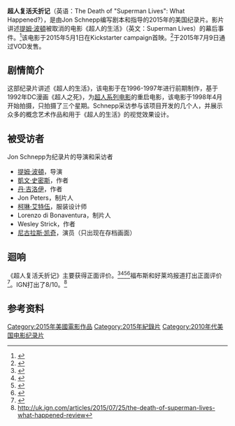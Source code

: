 {{Infobox film
| name           = 超人复活夭折记<br>The Death of "Superman Lives": What Happened?
| image          = 
| alt            = 
| caption        = 
| film name      = <!--(for non-English films: film's name in its native language)-->
| director       = Jon Schnepp
| producer       = <!-- or: |producers = -->
| writer         = Jon Schnepp
| starring       = [[尼可拉斯·凱吉|尼可拉斯·凱吉]]<br>[[提姆·波頓|提姆·波頓]]<br>[[凱文·史密斯|凱文·史密斯]]
| music          = Frederick William Scott
| cinematography = Carl Millard King
| editing        = Vice Cooler<br>Marie Jamora<br>Jon Schnepp
| studio         = <!-- or: |production companies = -->
| distributor    = <!-- or: |distributors = -->
| released       = {{film date|2015|5|1|首映|2015|7|9|VOD}}
| runtime        = 104分钟
| country        = 美国
| language       = 英语
| budget         = 
| gross          = <!--(please use condensed and rounded values, e.g. "£11.6 million" not "£11,586,221")-->
}}
'''超人复活夭折记'''（英语：The Death of "Superman Lives": What Happened?），是由Jon Schnepp编写剧本和指导的2015年的美国纪录片。影片讲述[[提姆·波頓|提姆·波頓]]被取消的电影《超人的生活》（英文：Superman Lives）的幕后事件。<ref>{{cite web|last1=Toro|first1=Gabe|title=See Nicolas Cage As Superman In The Death Of Superman Lives' Trailer|url=http://www.cinemablend.com/new/See-Nicolas-Cage-Superman-Death-Superman-Lives-Trailer-66437.html|publisher=Cinema Blend|accessdate=12 June 2015}}</ref>该电影于2015年5月1日在Kickstarter campaign首映。<ref>{{cite web|title=The Death of "Superman Lives": What Happened?|url=https://www.kickstarter.com/projects/1270411036/the-death-of-superman-lives-what-happened/description|publisher=Kickstarter|accessdate=12 June 2015}}</ref>于2015年7月9日通过VOD发售。

==剧情简介==
这部纪录片讲述《超人的生活》，该电影于在1996-1997年进行前期制作，基于1992年DC漫画《超人之死》，为[[超人系列电影|超人系列电影]]的重启电影，该电影于1998年4月开始拍摄，只拍摄了三个星期。Schnepp采访参与该项目开发的几个人，并展示众多的概念艺术作品和用于《超人的生活》的视觉效果设计。

==被受访者==
Jon Schnepp为纪录片的导演和采访者
*[[提姆·波頓|提姆·波頓]]，导演
*[[凱文·史密斯|凱文·史密斯]]，作者
*[[丹·吉洛伊|丹·吉洛伊]]，作者
*Jon Peters，制片人
*[[柯琳·艾特伍|柯琳·艾特伍]]，服装设计师
*Lorenzo di Bonaventura，制片人
*Wesley Strick，作者
*[[尼古拉斯·凯奇|尼古拉斯·凯奇]]，演员（只出现在存档画面）

==迴响==
《超人复活夭折记》主要获得正面评价。<ref>{{cite web|last1=Leane|first1=Rob|title=The Death Of Superman Lives: What Happened? review|url=http://www.denofgeek.com/movies/superman-lives/35577/the-death-of-superman-lives-what-happened-review|publisher=Den of Geek|accessdate=12 June 2015}}</ref><ref>{{cite web|title=THE DEATH OF SUPERMAN LIVES: WHAT HAPPENED? (2015)|url=http://www.rottentomatoes.com/m/the_death_of_superman_lives_what_happened/|publisher=Rotten Tomatoes|accessdate=12 June 2015}}</ref><ref>{{cite web|title=Nordling Reviews THE DEATH OF SUPERMAN LIVES: WHAT HAPPENED?|url=http://www.aintitcool.com/node/71387|publisher=Ain't It Cool News|accessdate=12 June 2015}}</ref><ref name=forbes>{{cite news|last1=Hughes|first1=Mark|title=Review: 'The Death Of Superman Lives' Proves Nicolas Cage Could Fly|url=http://www.forbes.com/sites/markhughes/2015/05/02/review-the-death-of-superman-lives-proves-nicolas-cage-could-fly/|accessdate=12 June 2015|work=Forbes|date=2 May 2015}}</ref>福布斯和好莱坞报道打出正面评价<ref>{{cite web|last1=Farber|first1=Stephen|title='The Death of "Superman Lives": What Happened?': Film Review|url=http://www.hollywoodreporter.com/review/death-superman-lives-what-happened-794018|publisher=The Hollywood Reporter|accessdate=12 June 2015}}</ref>。IGN打出了8/10。<ref>http://uk.ign.com/articles/2015/07/25/the-death-of-superman-lives-what-happened-review</ref>

== 参考资料 ==
{{Reflist}}

{{超人}}

[[Category:2015年美國電影作品|Category:2015年美國電影作品]]
[[Category:2015年紀錄片|Category:2015年紀錄片]]
[[Category:2010年代美国电影纪录片|Category:2010年代美国电影纪录片]]